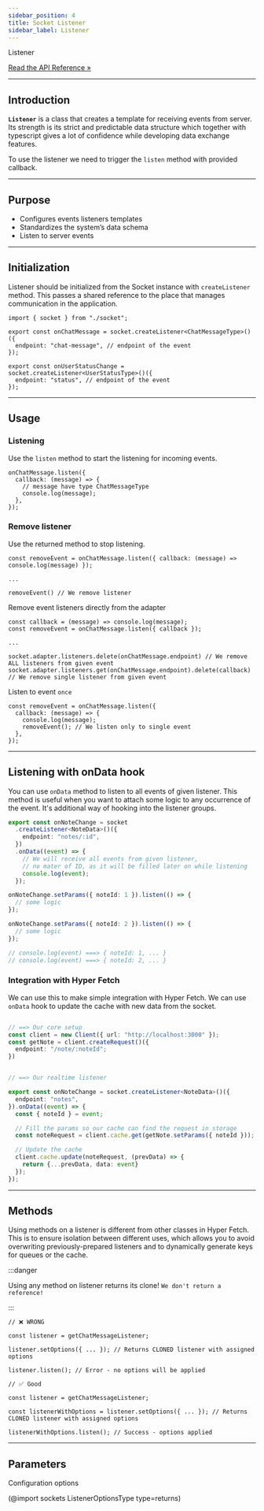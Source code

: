 ```yaml
---
sidebar_position: 4
title: Socket Listener
sidebar_label: Listener
---
```


<div class="api-link">
  <div class="api-link-title">Listener</div>
  <div class="api-link-sub-title">

[Read the API Reference »](/api/Sockets/Class/Listener.mdx)

  </div>
</div>

---

## Introduction

**`Listener`** is a class that creates a template for receiving events from server. Its strength is its strict and
predictable data structure which together with typescript gives a lot of confidence while developing data exchange
features.

To use the listener we need to trigger the `listen` method with provided callback.

---

## Purpose

- Configures events listeners templates
- Standardizes the system’s data schema
- Listen to server events

---

## Initialization

Listener should be initialized from the Socket instance with `createListener` method. This passes a shared reference to
the place that manages communication in the application.

```tsx
import { socket } from "./socket";

export const onChatMessage = socket.createListener<ChatMessageType>()({
  endpoint: "chat-message", // endpoint of the event
});

export const onUserStatusChange = socket.createListener<UserStatusType>()({
  endpoint: "status", // endpoint of the event
});
```

---

## Usage

### Listening

Use the `listen` method to start the listening for incoming events.

```tsx
onChatMessage.listen({
  callback: (message) => {
    // message have type ChatMessageType
    console.log(message);
  },
});
```

### Remove listener

Use the returned method to stop listening.

```tsx
const removeEvent = onChatMessage.listen({ callback: (message) => console.log(message) });

...

removeEvent() // We remove listener
```

Remove event listeners directly from the adapter

```tsx
const callback = (message) => console.log(message);
const removeEvent = onChatMessage.listen({ callback });

...

socket.adapter.listeners.delete(onChatMessage.endpoint) // We remove ALL listeners from given event
socket.adapter.listeners.get(onChatMessage.endpoint).delete(callback) // We remove single listener from given event
```

Listen to event `once`

```tsx
const removeEvent = onChatMessage.listen({
  callback: (message) => {
    console.log(message);
    removeEvent(); // We listen only to single event
  },
});
```

---

## Listening with onData hook

You can use `onData` method to listen to all events of given listener. This method is useful when you want to attach
some logic to any occurrence of the event. It's additional way of hooking into the listener groups.

```ts
export const onNoteChange = socket
  .createListener<NoteData>()({
    endpoint: "notes/:id",
  })
  .onData((event) => {
    // We will receive all events from given listener,
    // no mater of ID, as it will be filled later on while listening
    console.log(event);
  });

onNoteChange.setParams({ noteId: 1 }).listen(() => {
  // some logic
});

onNoteChange.setParams({ noteId: 2 }).listen(() => {
  // some logic
});

// console.log(event) ===> { noteId: 1, ... }
// console.log(event) ===> { noteId: 2, ... }
```

### Integration with Hyper Fetch

We can use this to make simple integration with Hyper Fetch. We can use `onData` hook to update the cache with new data
from the socket.

```ts

// ==> Our core setup
const client = new Client({ url: "http://localhost:3000" });
const getNote = client.createRequest()({
  endpoint: "/note/:noteId";
})


// ==> Our realtime listener

export const onNoteChange = socket.createListener<NoteData>()({
  endpoint: "notes",
}).onData((event) => {
  const { noteId } = event;

  // Fill the params so our cache can find the request in storage
  const noteRequest = client.cache.get(getNote.setParams({ noteId }));

  // Update the cache
  client.cache.update(noteRequest, (prevData) => {
    return {...prevData, data: event}
  });
});

```

---

## Methods

Using methods on a listener is different from other classes in Hyper Fetch. This is to ensure isolation between
different uses, which allows you to avoid overwriting previously-prepared listeners and to dynamically generate keys for
queues or the cache.

:::danger

Using any method on listener returns its clone! `We don't return a reference!`

:::

```tsx
// ❌ WRONG

const listener = getChatMessageListener;

listener.setOptions({ ... }); // Returns CLONED listener with assigned options

listener.listen(); // Error - no options will be applied
```

```tsx
// ✅ Good

const listener = getChatMessageListener;

const listenerWithOptions = listener.setOptions({ ... }); // Returns CLONED listener with assigned options

listenerWithOptions.listen(); // Success - options applied
```

---

## Parameters

Configuration options

(@import sockets ListenerOptionsType type=returns)
